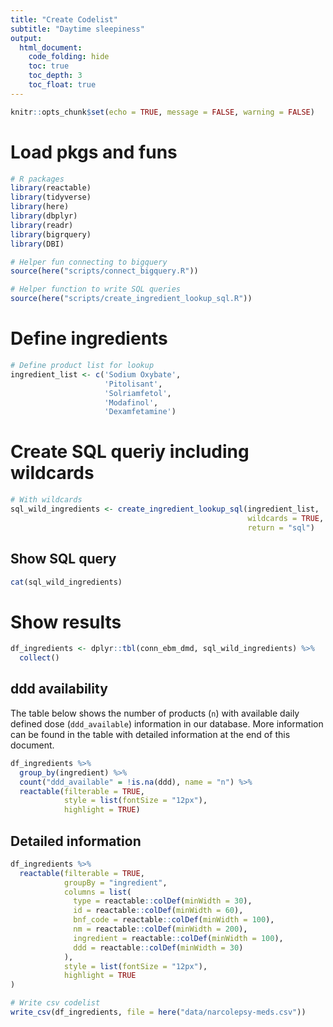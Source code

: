 ```yaml
---
title: "Create Codelist"
subtitle: "Daytime sleepiness"
output:
  html_document:
    code_folding: hide
    toc: true
    toc_depth: 3
    toc_float: true
---
```


```r
knitr::opts_chunk$set(echo = TRUE, message = FALSE, warning = FALSE)
```

# Load pkgs and funs

```r
# R packages
library(reactable)
library(tidyverse)
library(here)
library(dbplyr)
library(readr)
library(bigrquery)
library(DBI)

# Helper fun connecting to bigquery
source(here("scripts/connect_bigquery.R"))

# Helper function to write SQL queries
source(here("scripts/create_ingredient_lookup_sql.R"))

```

# Define ingredients

```r
# Define product list for lookup
ingredient_list <- c('Sodium Oxybate', 
                     'Pitolisant', 
                     'Solriamfetol', 
                     'Modafinol', 
                     'Dexamfetamine')
```

# Create SQL queriy including wildcards

```r

# With wildcards
sql_wild_ingredients <- create_ingredient_lookup_sql(ingredient_list, 
                                                     wildcards = TRUE,
                                                     return = "sql")
```

## Show SQL query

```r
cat(sql_wild_ingredients)
```

# Show results

```r
df_ingredients <- dplyr::tbl(conn_ebm_dmd, sql_wild_ingredients) %>% 
  collect()
```

## ddd availability

The table below shows the number of products (`n`) with available daily defined dose (`ddd_available`) information in our database.
More information can be found in the table with detailed information at the end of this document.

```r

df_ingredients %>% 
  group_by(ingredient) %>% 
  count("ddd_available" = !is.na(ddd), name = "n") %>% 
  reactable(filterable = TRUE,
            style = list(fontSize = "12px"),
            highlight = TRUE)
```

## Detailed information

```r

df_ingredients %>% 
  reactable(filterable = TRUE,
            groupBy = "ingredient",
            columns = list(
              type = reactable::colDef(minWidth = 30),
              id = reactable::colDef(minWidth = 60),
              bnf_code = reactable::colDef(minWidth = 100),
              nm = reactable::colDef(minWidth = 200),
              ingredient = reactable::colDef(minWidth = 100),
              ddd = reactable::colDef(minWidth = 30)
            ),
            style = list(fontSize = "12px"),
            highlight = TRUE
)
```

<!-- # Write .csv -->

```r
# Write csv codelist 
write_csv(df_ingredients, file = here("data/narcolepsy-meds.csv"))
```

